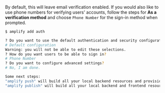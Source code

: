 By default, this will leave email verification enabled. If you would also like to use phone numbers for verifying users' accounts, follow the steps for **As a verification method** and choose `Phone Number` for the sign-in method when prompted.

```bash
$ amplify add auth

? Do you want to use the default authentication and security configuration? 
# Default configuration
Warning: you will not be able to edit these selections. 
? How do you want users to be able to sign in?
# Phone Number
? Do you want to configure advanced settings?
# No, I am done.

Some next steps:
"amplify push" will build all your local backend resources and provision it in the cloud
"amplify publish" will build all your local backend and frontend resources (if you have hosting category added) and provision it in the cloud
```